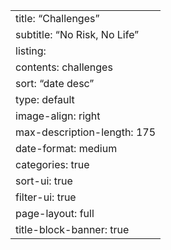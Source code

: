 ---
title: "Challenges"
subtitle: "No Risk, No Life"
listing:
  contents: challenges
  sort: "date desc"
  type: default
  image-align: right
  max-description-length: 175
  date-format: medium
  categories: true
  sort-ui: true
  filter-ui: true
page-layout: full
title-block-banner: true
---